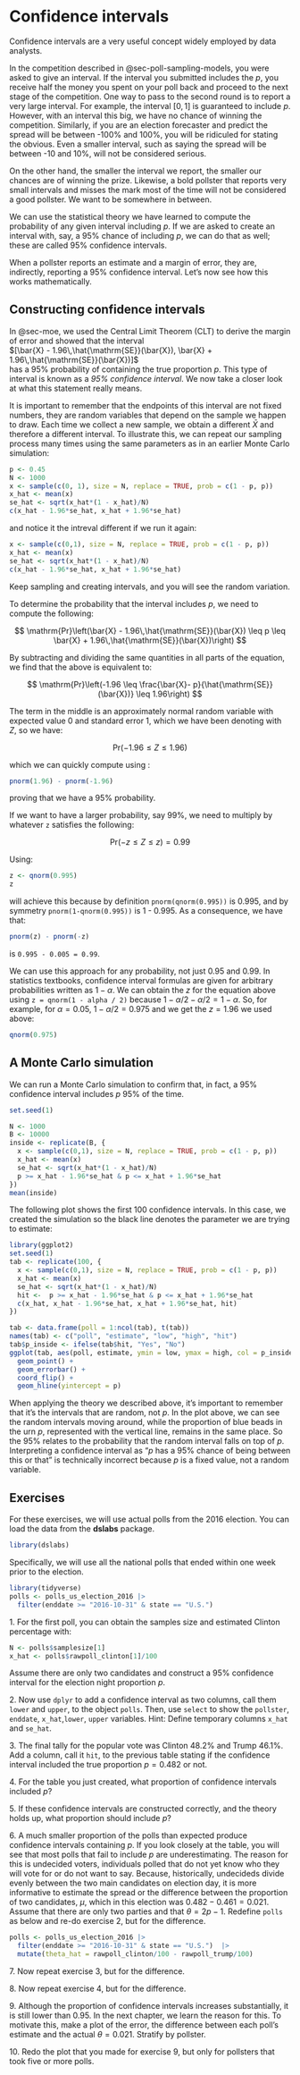 # Confidence intervals

Confidence intervals are a very useful concept widely employed by data analysts. 

In the competition described in @sec-poll-sampling-models, you were asked to give an interval. If the interval you submitted includes the $p$, you receive half the money you spent on your poll back and proceed to the next stage of the competition. One way to pass to the second round is to report a very large interval. For example, the interval $[0,1]$ is guaranteed to include $p$. However, with an interval this big, we have no chance of winning the competition. Similarly, if you are an election forecaster and predict the spread will be between -100% and 100%, you will be ridiculed for stating the obvious. Even a smaller interval, such as saying the spread will be between -10 and 10%, will not be considered serious.

On the other hand, the smaller the interval we report, the smaller our chances are of winning the prize. Likewise, a bold pollster that reports very small intervals and misses the mark most of the time will not be considered a good pollster. We want to be somewhere in between.

We can use the statistical theory we have learned to compute the probability of any given interval including $p$. If we are asked to create an interval with, say, a 95% chance of including $p$, we can do that as well; these are called 95% confidence intervals.

When a pollster reports an estimate and a margin of error, they are, indirectly, reporting a 95% confidence interval. Let's now see how this works mathematically.

## Constructing confidence intervals

In @sec-moe, we used the Central Limit Theorem (CLT) to derive the margin of error and showed that the interval  
$[\bar{X} - 1.96\,\hat{\mathrm{SE}}(\bar{X}), \bar{X} + 1.96\,\hat{\mathrm{SE}}(\bar{X})]$  
has a 95% probability of containing the true proportion $p$. This type of interval is known as a *95% confidence interval*. We now take a closer look at what this statement really means.

It is important to remember that the endpoints of this interval are not fixed numbers, they are random variables that depend on the sample we happen to draw. Each time we collect a new sample, we obtain a different $\bar{X}$ and therefore a different interval. To illustrate this, we can repeat our sampling process many times using the same parameters as in an earlier Monte Carlo simulation:


```r
p <- 0.45
N <- 1000
x <- sample(c(0, 1), size = N, replace = TRUE, prob = c(1 - p, p))
x_hat <- mean(x)
se_hat <- sqrt(x_hat*(1 - x_hat)/N)
c(x_hat - 1.96*se_hat, x_hat + 1.96*se_hat)
```

and notice it the intreval different if we run it again:

```r
x <- sample(c(0,1), size = N, replace = TRUE, prob = c(1 - p, p))
x_hat <- mean(x)
se_hat <- sqrt(x_hat*(1 - x_hat)/N)
c(x_hat - 1.96*se_hat, x_hat + 1.96*se_hat)
```

Keep sampling and creating intervals, and you will see the random variation.

To determine the probability that the interval includes $p$, we need to compute the following: 

$$
\mathrm{Pr}\left(\bar{X} - 1.96\,\hat{\mathrm{SE}}(\bar{X}) \leq p \leq \bar{X} + 1.96\,\hat{\mathrm{SE}}(\bar{X})\right)
$$

By subtracting and dividing the same quantities in all parts of the equation, we find that the above is equivalent to:

$$
\mathrm{Pr}\left(-1.96 \leq \frac{\bar{X}- p}{\hat{\mathrm{SE}}(\bar{X})} \leq  1.96\right)
$$

The term in the middle is an approximately normal random variable with expected value 0 and standard error 1, which we have been denoting with $Z$, so we have:

$$
\mathrm{Pr}\left(-1.96 \leq Z \leq  1.96\right)
$$

which we can quickly compute using :

```r
pnorm(1.96) - pnorm(-1.96)
```

proving that we have a 95% probability.

If we want to have a larger probability, say 99%, we need to multiply by whatever `z` satisfies the following:

$$
\mathrm{Pr}\left(-z \leq Z \leq  z\right) = 0.99
$$

Using:

```r
z <- qnorm(0.995)
z
```

will achieve this because by definition `pnorm(qnorm(0.995))` is 0.995, and by symmetry `pnorm(1-qnorm(0.995))` is 1 - 0.995. As a consequence, we have that:

```r
pnorm(z) - pnorm(-z)
```

is `0.995 - 0.005 = 0.99`.

We can use this approach for any probability, not just 0.95 and 0.99. In statistics textbooks, confidence interval formulas are given for arbitrary  probabilities written as $1-\alpha$. We can obtain the $z$ for the equation above using `z = qnorm(1 - alpha / 2)` because $1 - \alpha/2 - \alpha/2 = 1 - \alpha$.
So, for example, for $\alpha=0.05$, $1 - \alpha/2 = 0.975$ and we get the $z=1.96$ we used above:

```r
qnorm(0.975)
```

## A Monte Carlo simulation

We can run a Monte Carlo simulation to confirm that, in fact, a 95% confidence interval includes $p$ 95% of the time.

```r
set.seed(1)
```

```r
N <- 1000
B <- 10000
inside <- replicate(B, {
  x <- sample(c(0,1), size = N, replace = TRUE, prob = c(1 - p, p))
  x_hat <- mean(x)
  se_hat <- sqrt(x_hat*(1 - x_hat)/N)
  p >= x_hat - 1.96*se_hat & p <= x_hat + 1.96*se_hat
})
mean(inside)
```

The following plot shows the first 100 confidence intervals. In this case, we created the simulation so the black line denotes the parameter we are trying to estimate:

```r
library(ggplot2)
set.seed(1)
tab <- replicate(100, {
  x <- sample(c(0,1), size = N, replace = TRUE, prob = c(1 - p, p))
  x_hat <- mean(x)
  se_hat <- sqrt(x_hat*(1 - x_hat)/N)
  hit <-  p >= x_hat - 1.96*se_hat & p <= x_hat + 1.96*se_hat
  c(x_hat, x_hat - 1.96*se_hat, x_hat + 1.96*se_hat, hit)
})

tab <- data.frame(poll = 1:ncol(tab), t(tab))
names(tab) <- c("poll", "estimate", "low", "high", "hit")
tab$p_inside <- ifelse(tab$hit, "Yes", "No")
ggplot(tab, aes(poll, estimate, ymin = low, ymax = high, col = p_inside)) + 
  geom_point() +
  geom_errorbar() + 
  coord_flip() + 
  geom_hline(yintercept = p)
```

:::{.callout-note}
When applying the theory we described above, it's important to remember that it's the intervals that are random, not $p$. In the plot above, we can see the random intervals moving around, while the proportion of blue beads in the urn $p$, represented with the vertical line, remains in the same place. So the 95% relates to the probability that the random interval falls on top of $p$. Interpreting a confidence interval as "$p$ has a 95% chance of being between this or that" is technically incorrect because $p$ is a fixed value, not a random variable.
:::


## Exercises

For these exercises, we will use actual polls from the 2016 election. You can load the data from the **dslabs** package.

```r
library(dslabs)
```

Specifically, we will use all the national polls that ended within one week prior to the election.

```r
library(tidyverse)
polls <- polls_us_election_2016 |> 
  filter(enddate >= "2016-10-31" & state == "U.S.") 
```

1\. For the first poll, you can obtain the samples size and estimated Clinton percentage with:

```r
N <- polls$samplesize[1]
x_hat <- polls$rawpoll_clinton[1]/100
```

Assume there are only two candidates and construct a 95% confidence interval for the election night proportion $p$.

2\. Now use `dplyr` to add a confidence interval as two columns, call them `lower` and `upper`, to the object `polls`. Then, use `select` to show the `pollster`, `enddate`, `x_hat`,`lower`, `upper` variables. Hint: Define temporary columns `x_hat` and `se_hat`.

3\. The final tally for the popular vote was Clinton 48.2% and Trump 46.1%. Add a column, call it `hit`, to the previous table stating if the confidence interval included the true proportion $p=0.482$ or not.

4\. For the table you just created, what proportion of confidence intervals included $p$?

5\. If these confidence intervals are constructed correctly, and the theory holds up, what proportion should include $p$?

6\. A much smaller proportion of the polls than expected produce confidence intervals containing $p$. If you look closely at the table, you will see that most polls that fail to include $p$ are underestimating. The reason for this is undecided voters, individuals polled that do not yet know who they will vote for or do not want to say. Because, historically, undecideds divide evenly between the two main candidates on election day, it is more informative to estimate the spread or the difference between the proportion of two candidates, $\mu$, which in this election was $0. 482 - 0.461 = 0.021$. Assume that there are only two parties and that $\theta = 2p - 1$. Redefine `polls` as below and re-do exercise 2, but for the difference.

```r
polls <- polls_us_election_2016 |> 
  filter(enddate >= "2016-10-31" & state == "U.S.")  |>
  mutate(theta_hat = rawpoll_clinton/100 - rawpoll_trump/100)
```

7\. Now repeat exercise 3, but for the difference.

8\. Now repeat exercise 4, but for the difference.

9\. Although the proportion of confidence intervals increases substantially, it is still lower than 0.95. In the next chapter, we learn the reason for this. To motivate this, make a plot of the error, the difference between each poll's estimate and the actual $\theta=0.021$. Stratify by pollster.

10\. Redo the plot that you made for exercise 9, but only for pollsters that took five or more polls.

